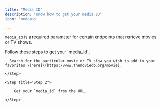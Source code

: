 ```yaml
---
title: "Media ID"
description: "Know how to get your media ID"
icon: 'medapps'

---
```


`media_id` is a required parameter for certain endpoints that retrieve movies or TV shows.

Follow these steps to get your  \`media\_id\`⁣,&#x20;

<Steps>
   <Step title = "Step 1">

      Search for the particular movie or TV show you wish to add to your favorites \[here]\(https://www.themoviedb.org/movie).

    </Step>

    <Step title="Step 2">

        Get your `media_id` from the URL.

    </Step>

</Steps>
